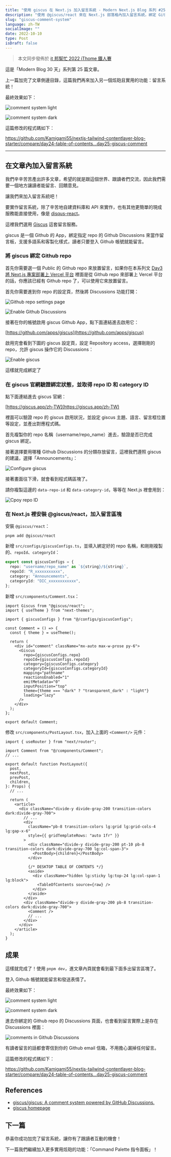 ```yaml
---
title: "使用 giscus 在 Next.js 加入留言系統 - Modern Next.js Blog 系列 #25"
description: "使用 @giscus/react 來在 Next.js 部落格內加入留言系統，綁定 Github Discussions 來當作留言板"
slug: "giscus-comment-system"
language: zh-TW
socialImage: ""
date: 2022-10-10
type: Post
isDraft: false
---
```


> 本文同步發佈於 [it 邦幫忙 2022 iThome 鐵人賽](https://ithelp.ithome.com.tw/articles/10306883)

這是「Modern Blog 30 天」系列第 25 篇文章。

上一篇加完了文章側邊目錄，這篇我們再來加入另一個炫砲且實用的功能：留言系統！

最終效果如下：

![comment system light](https://i.imgur.com/OVeOIys.jpg)

![comment system dark](https://i.imgur.com/CQFRPwL.jpg)

這篇修改的程式碼如下：

https://github.com/Kamigami55/nextjs-tailwind-contentlayer-blog-starter/compare/day24-table-of-contents...day25-giscus-comment

---

## 在文章內加入留言系統

我們辛辛苦苦產出許多文章，希望的就是跟這個世界、跟讀者們交流，因此我們需要一個地方讓讀者能留言、回饋意見。

讓我們來加入留言系統吧！

要實作留言系統，除了辛苦地自建資料庫和 API 來實作，也有其他更簡單的現成服務能直接使用，像是 [disqus-react](https://github.com/disqus/disqus-react)。

這裡我們選用 [Giscus](https://giscus.app/zh-TW) 這套留言服務。

giscus 是一個 Github 的 App，綁定指定 repo 的 Github Discussions 來當作留言板，支援多語系和客製化樣式，讀者只要登入 Github 帳號就能留言。

### 將 giscus 綁定 Github repo

首先你需要選一個 Public 的 Github repo 來放置留言，如果你在本系列文 [Day3 將 Next.js 專案部署上 Vercel 平台](https://ithelp.ithome.com.tw/articles/10293504) 裡面是從 Github repo 來部署上 Vercel 平台的話，你應該已經有 Github repo 了，可以使用它來放置留言。

首先你需要進到你 repo 的設定頁，然後將 Discussions 功能打開：

![Github repo settings page](https://i.imgur.com/hIiqcws.jpg)

![Enable Github Discussions](https://i.imgur.com/EOr5NtV.jpg)

接著在你的帳號啟用 giscus Github App，點下面連結進去啟用它：

[https://github.com/apps/giscus](https://github.com/apps/giscus)

啟用完會看到下圖的 giscus 設定頁，設定 Repository access，選擇剛剛的 repo，允許 giscus 操作它的 Discussions：

![Enable giscus](https://i.imgur.com/Pd9WjVC.jpg)

這樣就完成綁定了

### 在 giscus 官網驗證綁定狀態，並取得 repo ID 和 category ID

點下面連結進去 giscus 官網：

[https://giscus.app/zh-TW](https://giscus.app/zh-TW)

裡面可以驗證 repo 的 giscus 啟用狀況，並設定 giscus 主題、語言、留言框位置等設定，並產出對應程式碼。

首先複製你的 repo 名稱（username/repo_name）進去，驗證是否已完成 giscus 綁定。

接著選擇要用哪種 Github Discussions 的分類存放留言，這裡我們遵照 giscus 的建議，選擇「Announcements」：

![Configure giscus](https://i.imgur.com/TkkIJZs.jpg)

接著畫面往下滑，就會看到程式碼區塊了。

請你複製這邊的 `data-repo-id` 和 `data-category-id`，等等在 Next.js 裡會用到：

![Cpoy repo ID](https://i.imgur.com/PCM4IF2.jpg)

### 在 Next.js 裡安裝 @giscus/react，加入留言區塊

安裝 `@giscus/react`：

```shell
pnpm add @giscus/react
```

新增 `src/configs/giscusConfigs.ts`，並填入綁定好的 repo 名稱，和剛剛複製的、`repoId`、`categoryId`：

```ts
export const giscusConfigs = {
  repo: "username/repo_name" as `${string}/${string}`,
  repoId: "R_xxxxxxxxxxx",
  category: "Announcements",
  categoryId: "DIC_xxxxxxxxxxxx",
};
```

新增 `src/components/Comment.tsx`：

```tsx
import Giscus from "@giscus/react";
import { useTheme } from "next-themes";

import { giscusConfigs } from "@/configs/giscusConfigs";

const Comment = () => {
  const { theme } = useTheme();

  return (
    <div id="comment" className="mx-auto max-w-prose py-6">
      <Giscus
        repo={giscusConfigs.repo}
        repoId={giscusConfigs.repoId}
        category={giscusConfigs.category}
        categoryId={giscusConfigs.categoryId}
        mapping="pathname"
        reactionsEnabled="1"
        emitMetadata="0"
        inputPosition="top"
        theme={theme === "dark" ? "transparent_dark" : "light"}
        loading="lazy"
      />
    </div>
  );
};

export default Comment;
```

修改 `src/components/PostLayout.tsx`，加入上面的 `<Comment/>` 元件：

```tsx
import { useRouter } from "next/router";

import Comment from "@/components/Comment";
// ...

export default function PostLayout({
  post,
  nextPost,
  prevPost,
  children,
}: Props) {
  // ...

  return (
    <article>
      <div className="divide-y divide-gray-200 transition-colors dark:divide-gray-700">
        // ...
        <div
          className="pb-8 transition-colors lg:grid lg:grid-cols-4 lg:gap-x-6"
          style={{ gridTemplateRows: "auto 1fr" }}
        >
          <div className="divide-y divide-gray-200 pt-10 pb-8 transition-colors dark:divide-gray-700 lg:col-span-3">
            <PostBody>{children}</PostBody>
          </div>

          {/* DESKTOP TABLE OF CONTENTS */}
          <aside>
            <div className="hidden lg:sticky lg:top-24 lg:col-span-1 lg:block">
              <TableOfContents source={raw} />
            </div>
          </aside>
        </div>
        <div className="divide-y divide-gray-200 pb-8 transition-colors dark:divide-gray-700">
          <Comment />
          // ...
        </div>
      </div>
    </article>
  );
}
```

## 成果

這樣就完成了！使用 `pnpm dev`，進文章內頁就會看到最下面多出留言區塊了。

登入 Github 帳號就能留言和發送表情了。

最終效果如下：

![comment system light](https://i.imgur.com/OVeOIys.jpg)

![comment system dark](https://i.imgur.com/CQFRPwL.jpg)

進去你綁定的 Github repo 的 Discussions 頁面，也會看到留言實際上是存在 Discussions 裡面：

![comments in Github Discussions](https://i.imgur.com/QqrH2ad.png)

有讀者留言的話都會寄信到你的 Github email 信箱，不用擔心漏掉任何留言。

這篇修改的程式碼如下：

https://github.com/Kamigami55/nextjs-tailwind-contentlayer-blog-starter/compare/day24-table-of-contents...day25-giscus-comment

## References

- [giscus/giscus: A comment system powered by GitHub Discussions.](https://github.com/giscus/giscus)
- [giscus homepage](https://giscus.app/zh-TW)

## 下一篇

恭喜你成功加完了留言系統，讓你有了跟讀者互動的機會！

下一篇我們繼續加入更多實用炫砲的功能：「Command Palette 指令面板」！
